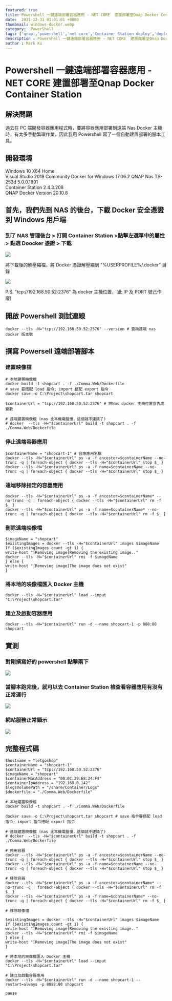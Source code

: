 ```yaml
---
featured: true
title: Powershell 一鍵遠端部署容器應用 - NET CORE  建置部署至Qnap Docker Container Station
date:  2021-12-31 01:01:01 +0800
thumbnail: windows-docker.webp
category:  PowerShell
tags: ['qnap','powershell','net core','Container Station deploy','deployed','powershell']
description : Powershell 一鍵遠端部署容器應用 - NET CORE  建置部署至Qnap Docker Container Station
author : Mark Ku
---
```

# Powershell 一鍵遠端部署容器應用 - NET CORE  建置部署至Qnap Docker Container Station

## 解決問題
過去在 PC 端開發容器應用程式時，要將容器應用部署到遠端 Nas Docker 主機時，有太多手動繁瑣作業，因此我用 Powershell 寫了一個自動建置部署的腳本工具。

## 開發環境
Windows 10 X64 Home   
Visual Studio 2019 Community
Docker for Windows 17.06.2
QNAP Nas TS-253d 5.0.0.1891   
Container Station 2.4.3.208   
QNAP Docker Version 20.10.8   

## 首先，我們先到 NAS 的後台，下載 Docker 安全憑證到 Windows 用戶端

### 到了 NAS 管理後台 > 打開 Container Station >點擊左選單中的屬性 >  點選 Doocker 憑證 > 下載

![](https://i.imgur.com/2v4Lw0S.png)

將下載後的解壓縮檔，將 Docker 憑證解壓縮到 "%USERPROFILE%/.docker" 目錄

![](https://i.imgur.com/51PWcNa.png)

P.S. "tcp://192.168.50.52:2376" 為 docker 主機位置，(此 IP 及 PORT 號己作廢)

## 開啟 Powershell 測試連線
```
docker --tls -H="tcp://192.168.50.52:2376" --version # 查詢遠端 nas docker 版本號
```

## 撰寫 Powersell 遠端部署腳本

### 建置映像檔
```
# 本地建置映像檔
docker build -t shopcart . -f ./Comma.Web/Dockerfile
# save 要搭配 load 指令; import 搭配 export 指令
docker save -o C:\Project\shopcart.tar shopcart 

$containerUrl = "tcp://192.168.50.52:2376" # 將Nas docker 主機位置宣告成變數

# 遠端建置映像檔 (nas 比本機電腦慢，這個就不建議了)
# docker  --tls -H="$containerUrl" build -t shopcart . -f ./Comma.Web/Dockerfile
```
### 停止遠端容器應用
```
$containerName = "shopcart-1" # 容應應用名稱
docker --tls -H="$containerUrl" ps -a -f ancestor=$containerName --no-trunc -q | foreach-object { docker --tls -H="$containerUrl" stop $_ }
docker --tls -H="$containerUrl" ps -a -f name=$containerName --no-trunc -q | foreach-object { docker --tls -H="$containerUrl" stop $_ }
```

### 遠端移除指定的容器應用

```
docker --tls -H="$containerUrl" ps -a -f ancestor=$containerName* --no-trunc -q | foreach-object { docker --tls -H="$containerUrl" rm -f $_ }
docker --tls -H="$containerUrl" ps -a -f name=$containerName* --no-trunc -q | foreach-object { docker --tls -H="$containerUrl" rm -f $_ }
```

### 刪除遠端映像檔
```
$imageName = "shopcart"
$existingImages = docker --tls -H="$containerUrl" images $imageName
If ($existingImages.count -gt 1) {
write-host "[Removing image]Removing the existing image.."
docker --tls -H="$containerUrl" rmi -f $imageName
} else {
write-host "[Removing image]The image does not exist"
}
```

### 將本地的映像檔匯入 Docker 主機

```
docker --tls -H="$containerUrl" load --input  "C:\Project\shopcart.tar"
```

### 建立及啟動容器應用
```
docker --tls -H="$containerUrl" run -d --name shopcart-1 -p 888:80 shopcart
```

## 實測
### 對剛撰寫好的 powershell 點擊兩下
![](https://i.imgur.com/xtHcrwc.png)
### 當腳本跑完後，就可以去 Container Station 檢查看容器應用有沒有正常運行
![](https://i.imgur.com/W9FAEZV.png)
### 網站服務正常顯示
![](https://i.imgur.com/zP3kqp4.jpg)

## 完整程式碼

```
$hostname = "letgoshop"
$containerName = "shopcart-1"
$containerUrl = "tcp://192.168.50.52:2376"
$imageName = "shopcart"
$containerMacAddress = "00:0C:29:E8:24:F4"
$containerIpAddress = "192.168.0.142"
$logsVolumePath = "/share/Container/Logs"
$dockerfile = "./Comma.Web/Dockerfile"

# 本地建置映像檔
docker build -t shopcart . -f ./Comma.Web/Dockerfile

docker save -o C:\Project\shopcart.tar shopcart # save 指令要搭配 load 指令; import 指令搭配 export 指令

# 遠端建置映像檔 (nas 比本機電腦慢，這個就不建議了)
# docker  --tls -H="$containerUrl" build -t shopcart . -f ./Comma.Web/Dockerfile

# 停用容器
docker --tls -H="$containerUrl" ps -a -f ancestor=$containerName --no-trunc -q | foreach-object { docker --tls -H="$containerUrl" stop $_ }
docker --tls -H="$containerUrl" ps -a -f name=$containerName --no-trunc -q | foreach-object { docker --tls -H="$containerUrl" stop $_ }

# 移除容器
docker --tls -H="$containerUrl" ps -a -f ancestor=$containerName* --no-trunc -q | foreach-object { docker --tls -H="$containerUrl" rm -f $_ }
docker --tls -H="$containerUrl" ps -a -f name=$containerName* --no-trunc -q | foreach-object { docker --tls -H="$containerUrl" rm -f $_ }

# 移除映像檔

$existingImages = docker --tls -H="$containerUrl" images $imageName
If ($existingImages.count -gt 1) {
write-host "[Removing image]Removing the existing image.."
docker --tls -H="$containerUrl" rmi -f $imageName
} else {
write-host "[Removing image]The image does not exist"
}

# 將本地的映像檔匯入 Docker 主機
docker --tls -H="$containerUrl" load --input  "C:\Project\shopcart.tar"
				
# 建立及啟動容器應用
docker --tls -H="$containerUrl" run -d --name shopcart-1 --restart=always -p 8888:80 shopcart			

pause

```

